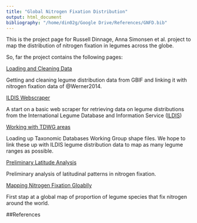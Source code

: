 ```yaml
---
title: "Global Nitrogen Fixation Distribution"
output: html_document
bibliography: "/home/din02g/Google Drive/References/GNFD.bib"
---
```


This is the project page for Russell Dinnage, Anna Simonsen et al. project to map the distribution of nitrogen fixation in legumes across the globe.

So, far the project contains the following pages:

[Loading and Cleaning Data](http://rdinnager.github.io/GlobalNfix/CleaningData)

Getting and cleaning legume distribution data from GBIF and linking it with nitrogen fixation data of @Werner2014.

[ILDIS Webscraper](http://rdinnager.github.io/GlobalNfix/ILDIS_scraper)

A start on a basic web scraper for retrieving data on legume distributions from the International Legume Database and Information Service ([ILDIS](http://www.ildis.org))

[Working with TDWG areas](http://rdinnager.github.io/GlobalNfix/TDWG)

Loading up Taxonomic Databases Working Group shape files. We hope to link these up with ILDIS legume distribution data to map as many legume ranges as possible.

[Preliminary Latitude Analysis](http://rdinnager.github.io/GlobalNfix/Prelim_Analysis)

Preliminary analysis of latitudinal patterns in nitrogen fixation. 

[Mapping Nitrogen Fixation Gloablly](http://rdinnager.github.io/GlobalNfix/Mapping_N_fix)

First stap at a global map of proportion of legume species that fix nitrogen around the world.

##References